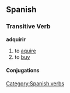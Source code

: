 == Spanish == 
=== Transitive Verb === 
'''adquirir'''
# to [[aquire]]
# to [[buy]]
[[Category:Spanish verbs]] 
==== Conjugations ====
{{template:Es:-ir(adquirir)|adquir|adquier}}